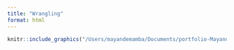 ```yaml
---
title: "Wrangling"
format: html
---
```





```r
knitr::include_graphics("/Users/mayandemamba/Documents/portfolio-Mayande-Mamba/summarysheet/wrangling.png")
```

